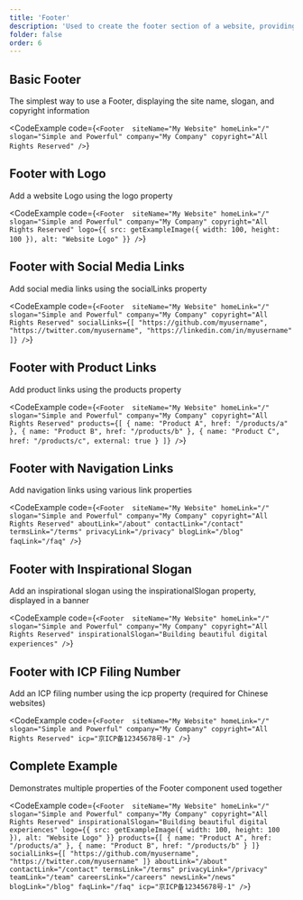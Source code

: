 ```yaml
---
title: 'Footer'
description: 'Used to create the footer section of a website, providing copyright information, navigation links, and social media links'
folder: false
order: 6
---
```



## Basic Footer

The simplest way to use a Footer, displaying the site name, slogan, and copyright information

<CodeExample
  code={`<Footer 
  siteName="My Website"
  homeLink="/"
  slogan="Simple and Powerful"
  company="My Company"
  copyright="All Rights Reserved"
/>`}
>
  <Footer 
    siteName="My Website"
    homeLink="/"
    slogan="Simple and Powerful"
    company="My Company"
    copyright="All Rights Reserved"
  />
</CodeExample>

## Footer with Logo

Add a website Logo using the logo property

<CodeExample
  code={`<Footer 
  siteName="My Website"
  homeLink="/"
  slogan="Simple and Powerful"
  company="My Company"
  copyright="All Rights Reserved"
  logo={{ src: getExampleImage({ width: 100, height: 100 }), alt: "Website Logo" }}
/>`}
>
  <Footer 
    siteName="My Website"
    homeLink="/"
    slogan="Simple and Powerful"
    company="My Company"
    copyright="All Rights Reserved"
    logo={{ src: getExampleImage({ width: 100, height: 100 }), alt: "Website Logo" }}
  />
</CodeExample>

## Footer with Social Media Links

Add social media links using the socialLinks property

<CodeExample
  code={`<Footer 
  siteName="My Website"
  homeLink="/"
  slogan="Simple and Powerful"
  company="My Company"
  copyright="All Rights Reserved"
  socialLinks={[
    "https://github.com/myusername",
    "https://twitter.com/myusername",
    "https://linkedin.com/in/myusername"
  ]}
/>`}
>
  <Footer 
    siteName="My Website"
    homeLink="/"
    slogan="Simple and Powerful"
    company="My Company"
    copyright="All Rights Reserved"
    socialLinks={[
      "https://github.com/myusername",
      "https://twitter.com/myusername",
      "https://linkedin.com/in/myusername"
    ]}
  />
</CodeExample>

## Footer with Product Links

Add product links using the products property

<CodeExample
  code={`<Footer 
  siteName="My Website"
  homeLink="/"
  slogan="Simple and Powerful"
  company="My Company"
  copyright="All Rights Reserved"
  products={[
    { name: "Product A", href: "/products/a" },
    { name: "Product B", href: "/products/b" },
    { name: "Product C", href: "/products/c", external: true }
  ]}
/>`}
>
  <Footer 
    siteName="My Website"
    homeLink="/"
    slogan="Simple and Powerful"
    company="My Company"
    copyright="All Rights Reserved"
    products={[
      { name: "Product A", href: "/products/a" },
      { name: "Product B", href: "/products/b" },
      { name: "Product C", href: "/products/c", external: true }
    ]}
  />
</CodeExample>

## Footer with Navigation Links

Add navigation links using various link properties

<CodeExample
  code={`<Footer 
  siteName="My Website"
  homeLink="/"
  slogan="Simple and Powerful"
  company="My Company"
  copyright="All Rights Reserved"
  aboutLink="/about"
  contactLink="/contact"
  termsLink="/terms"
  privacyLink="/privacy"
  blogLink="/blog"
  faqLink="/faq"
/>`}
>
  <Footer 
    siteName="My Website"
    homeLink="/"
    slogan="Simple and Powerful"
    company="My Company"
    copyright="All Rights Reserved"
    aboutLink="/about"
    contactLink="/contact"
    termsLink="/terms"
    privacyLink="/privacy"
    blogLink="/blog"
    faqLink="/faq"
  />
</CodeExample>

## Footer with Inspirational Slogan

Add an inspirational slogan using the inspirationalSlogan property, displayed in a banner

<CodeExample
  code={`<Footer 
  siteName="My Website"
  homeLink="/"
  slogan="Simple and Powerful"
  company="My Company"
  copyright="All Rights Reserved"
  inspirationalSlogan="Building beautiful digital experiences"
/>`}
>
  <Footer 
    siteName="My Website"
    homeLink="/"
    slogan="Simple and Powerful"
    company="My Company"
    copyright="All Rights Reserved"
    inspirationalSlogan="Building beautiful digital experiences"
  />
</CodeExample>

## Footer with ICP Filing Number

Add an ICP filing number using the icp property (required for Chinese websites)

<CodeExample
  code={`<Footer 
  siteName="My Website"
  homeLink="/"
  slogan="Simple and Powerful"
  company="My Company"
  copyright="All Rights Reserved"
  icp="京ICP备12345678号-1"
/>`}
>
  <Footer 
    siteName="My Website"
    homeLink="/"
    slogan="Simple and Powerful"
    company="My Company"
    copyright="All Rights Reserved"
    icp="京ICP备12345678号-1"
  />
</CodeExample>

## Complete Example

Demonstrates multiple properties of the Footer component used together

<CodeExample
  code={`<Footer 
  siteName="My Website"
  homeLink="/"
  slogan="Simple and Powerful"
  company="My Company"
  copyright="All Rights Reserved"
  inspirationalSlogan="Building beautiful digital experiences"
  logo={{ src: getExampleImage({ width: 100, height: 100 }), alt: "Website Logo" }}
  products={[
    { name: "Product A", href: "/products/a" },
    { name: "Product B", href: "/products/b" }
  ]}
  socialLinks={[
    "https://github.com/myusername",
    "https://twitter.com/myusername"
  ]}
  aboutLink="/about"
  contactLink="/contact"
  termsLink="/terms"
  privacyLink="/privacy"
  teamLink="/team"
  careersLink="/careers"
  newsLink="/news"
  blogLink="/blog"
  faqLink="/faq"
  icp="京ICP备12345678号-1"
/>`}
>
  <Footer 
    siteName="My Website"
    homeLink="/"
    slogan="Simple and Powerful"
    company="My Company"
    copyright="All Rights Reserved"
    inspirationalSlogan="Building beautiful digital experiences"
    logo={{ src: getExampleImage({ width: 100, height: 100 }), alt: "Website Logo" }}
    products={[
      { name: "Product A", href: "/products/a" },
      { name: "Product B", href: "/products/b" }
    ]}
    socialLinks={[
      "https://github.com/myusername",
      "https://twitter.com/myusername"
    ]}
    aboutLink="/about"
    contactLink="/contact"
    termsLink="/terms"
    privacyLink="/privacy"
    teamLink="/team"
    careersLink="/careers"
    newsLink="/news"
    blogLink="/blog"
    faqLink="/faq"
    icp="京ICP备12345678号-1"
  />
</CodeExample> 